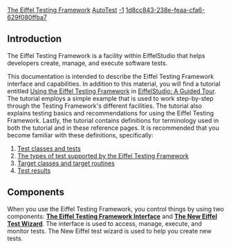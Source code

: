 [[Property:title|The Eiffel Testing Framework]]
[[Property:link_title|AutoTest]]
[[Property:weight|-1]]
[[Property:uuid|1d8cc843-238e-feaa-cfa6-629f080ffba7]]
{{underconstruction}}

==Introduction==

The Eiffel Testing Framework is a facility within EiffelStudio that helps developers create, manage, and execute software tests. 

This documentation is intended to describe the Eiffel Testing Framework interface and capabilities. In addition to this material, you will find a tutorial entitled [[Using the Eiffel Testing Framework]] in [[EiffelStudio: A Guided Tour]]. The tutorial employs a simple example that is used to work step-by-step through the Testing Framework's different facilities. The tutorial also explains testing basics and recommendations for using the Eiffel Testing Framework. Lastly, the tutorial contains definitions for terminology used in both the tutorial and in these reference pages. It is recommended that you become familiar with these definitions, specifically:

#[[Testing: Background and basics#Test classes and tests|Test classes and tests]]
#[[Testing: Background and basics#Types of tests|The types of test supported by the Eiffel Testing Framework]]
#[[Testing: Background and basics#Anatomy of a test|Target classes and target routines]]
#[[Execute tests#About test results|Test results]]



==Components==

When you use the Eiffel Testing Framework, you control things by using two components: '''[[The Eiffel Testing Framework Interface]]''' and '''[[The New Eiffel Test Wizard]]'''. The interface is used to access, manage, execute, and monitor tests. The New Eiffel test wizard is used to help you create new tests.


{{SeeAlso|<br/>[[Using the Eiffel Testing Framework]]  }}



